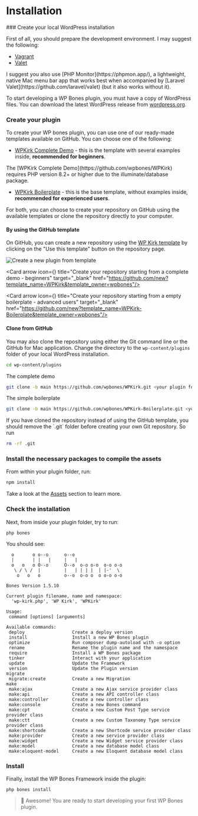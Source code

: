 
# Installation

<Steps>
### Create your local WordPress installation

First of all, you should prepare the development environment. I may suggest the following:

-  [Vagrant](https://github.com/gfazioli/VagrantUbuntu)
-  [Valet](https://laravel.com/docs/10.x/valet)

<Callout type="info" emoji="💡">
I suggest you also use [PHP Monitor](https://phpmon.app/), a lightweight, native Mac menu bar app that works best when accompanied by [Laravel Valet](https://github.com/laravel/valet) (but it also works without it).
</Callout>

To start developing a WP Bones plugin, you must have a copy of WordPress files. You can download the latest WordPress release from [wordpress.org](http://wordpress.org).

### Create your plugin

To create your WP bones plugin, you can use one of our ready-made templates available on GitHub. You can choose one of the following:

-  [WPKirk Complete Demo](https://github.com/wpbones/WPKirk) - this is the template with several examples inside, **recommended for beginners**.

<Callout type="warning">
The [WPKirk Complete Demo](https://github.com/wpbones/WPKirk) requires PHP version 8.2+ or higher due to the illuminate/database package.
</Callout>

-  [WPKirk Boilerplate](https://github.com/wpbones/WPKirk-Boilerplate) - this is the base template, without examples inside, **recommended for experienced users**.

For both, you can choose to create your repository on GitHub using the available templates or clone the repository directly to your computer.

#### By using the GitHub template

On GitHub, you can create a new repository using the [WP Kirk template](https://github.com/wpbones/WPKirk) by clicking on the "Use this template" button on the repository page.

![Create a new plugin from template](./github-template.png)

<Cards num={1}>

<Card arrow icon={<IconBrandGithub />} title="Create your repository starting from a complete demo - beginners" target="\_blank" href="https://github.com/new?template_name=WPKirk&template_owner=wpbones"/>

<Card arrow icon={<IconBrandGithub />} title="Create your repository starting from a empty boilerplate - advanced users" target="\_blank" href="https://github.com/new?template_name=WPKirk-Boilerplate&template_owner=wpbones"/>

</Cards>

#### Clone from GitHub

You may also clone the repository using either the Git command line or the GitHub for Mac application.
Change the directory to the `wp-content/plugins` folder of your local WordPress installation.

```sh copy
cd wp-content/plugins
```

The complete demo

```sh copy
git clone -b main https://github.com/wpbones/WPKirk.git <your plugin folder>
```

The simple boilerplate

```sh copy
git clone -b main https://github.com/wpbones/WPKirk-Boilerplate.git <your plugin folder>
```

<Callout type="warning">
If you have cloned the repository instead of using the GitHub template, you should remove the `.git` folder before creating your own Git repository.
So run

```sh copy
rm -rf .git
```

</Callout>

### Install the necessary packages to compile the assets

From within your plugin folder, run:

```sh npm2yarn
npm install
```

Take a look at the [Assets](assets) section to learn more.

### Check the installation

Next, from inside your plugin folder, try to run:

```shell copy
php bones
```

You should see:

```shell copy
  o       o o--o      o--o
  |       | |   |     |   |
  o   o   o O--o      O--o  o-o o-o  o-o o-o
   \ / \ /  |         |   | | | |  | |-'  \
    o   o   o         o--o  o-o o  o o-o o-o

Bones Version 1.5.10

Current plugin filename, name and namespace:
  'wp-kirk.php', 'WP Kirk', 'WPKirk'

Usage:
 command [options] [arguments]

Available commands:
 deploy                  Create a deploy version
 install                 Install a new WP Bones plugin
 optimize                Run composer dump-autoload with -o option
 rename                  Rename the plugin name and the namespace
 require                 Install a WP Bones package
 tinker                  Interact with your application
 update                  Update the Framework
 version                 Update the Plugin version
migrate
 migrate:create          Create a new Migration
make
 make:ajax               Create a new Ajax service provider class
 make:api                Create a new API controller class
 make:controller         Create a new controller class
 make:console            Create a new Bones command
 make:cpt                Create a new Custom Post Type service provider class
 make:ctt                Create a new Custom Taxonomy Type service provider class
 make:shortcode          Create a new Shortcode service provider class
 make:provider           Create a new service provider class
 make:widget             Create a new Widget service provider class
 make:model              Create a new database model class
 make:eloquent-model     Create a new Eloquent database model class
```

### Install

Finally, install the WP Bones Framework inside the plugin:

```shell copy
php bones install
```

> 👏 Awesome! You are ready to start developing your first WP Bones plugin.

</Steps>
